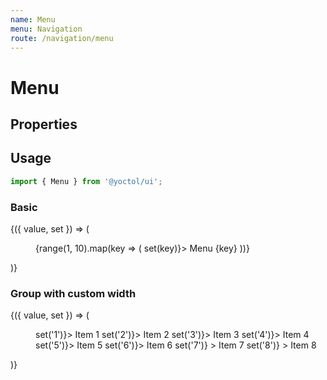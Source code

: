 ```yaml
---
name: Menu
menu: Navigation
route: /navigation/menu
---
```



# Menu

## Properties

<PropsTable of={Menu} />

## Usage

```js
import { Menu } from '@yoctol/ui';
```

### Basic

<Playground>
  <Value initial="1">
    {({ value, set }) => (
      <Box height="600px">
        <Menu onChange={console.log} initial="1">
          {range(1, 10).map(key => (
            <Menu.Item active={value === key} onClick={() => set(key)}>
              Menu {key}
            </Menu.Item>
          ))}
        </Menu>
      </Box>
    )}
  </Value>
</Playground>

### Group with custom width

<Playground>
  <Value initial="1">
    {({ value, set }) => (
      <Menu>
        <Menu.SubMenu title="Group 1" icon="understood" initial width={180}>
          <Menu.Item active={value === '1'} onClick={() => set('1')}>
            Item 1
          </Menu.Item>
          <Menu.Item active={value === '2'} onClick={() => set('2')}>
            Item 2
          </Menu.Item>
        </Menu.SubMenu>
        <Menu.SubMenu title="Group 2" icon="kurator">
          <Menu.Item active={value === '3'} onClick={() => set('3')}>
            Item 3
          </Menu.Item>
          <Menu.Item active={value === '4'} onClick={() => set('4')}>
            Item 4
          </Menu.Item>
        </Menu.SubMenu>
        <Menu.SubMenu title="Group 3" icon="touch">
          <Menu.Item active={value === '5'} onClick={() => set('5')}>
            Item 5
          </Menu.Item>
          <Menu.Item active={value === '6'} onClick={() => set('6')}>
            Item 6
          </Menu.Item>
        </Menu.SubMenu>
        <Menu.Item
          icon="tags"
          active={value === '7'}
          onClick={() => set('7')}
        >
          Item 7
        </Menu.Item>
        <Menu.Item
          icon="settings"
          active={value === '8'}
          onClick={() => set('8')}
        >
          Item 8
        </Menu.Item>
      </Menu>
    )}
  </Value>
</Playground>
